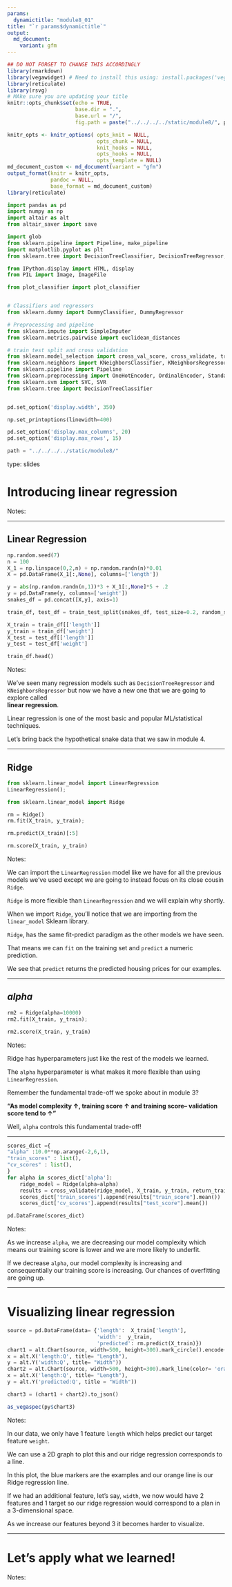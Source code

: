 ```yaml
---
params:
  dynamictitle: "module8_01"
title: "`r params$dynamictitle`"
output: 
  md_document:
    variant: gfm
---
```



```r
## DO NOT FORGET TO CHANGE THIS ACCORDINGLY 
library(rmarkdown)
library(vegawidget) # Need to install this using: install.packages('vegawidget')
library(reticulate)
library(rsvg)
# MAke sure you are updating your title 
knitr::opts_chunk$set(echo = TRUE,
                      base.dir = ".", 
                      base.url = "/",
                      fig.path = paste("../../../../static/module8/", params$dynamictitle,"/", sep = ""))

knitr_opts <- knitr_options( opts_knit = NULL,
                             opts_chunk = NULL,
                             knit_hooks = NULL,
                             opts_hooks = NULL,
                             opts_template = NULL)
md_document_custom <- md_document(variant = "gfm")
output_format(knitr = knitr_opts,
              pandoc = NULL,
              base_format = md_document_custom)
library(reticulate)

```


```python
import pandas as pd
import numpy as np
import altair as alt
from altair_saver import save

import glob
from sklearn.pipeline import Pipeline, make_pipeline
import matplotlib.pyplot as plt
from sklearn.tree import DecisionTreeClassifier, DecisionTreeRegressor, export_graphviz

from IPython.display import HTML, display
from PIL import Image, ImageFile

from plot_classifier import plot_classifier


# Classifiers and regressors
from sklearn.dummy import DummyClassifier, DummyRegressor

# Preprocessing and pipeline
from sklearn.impute import SimpleImputer
from sklearn.metrics.pairwise import euclidean_distances

# train test split and cross validation
from sklearn.model_selection import cross_val_score, cross_validate, train_test_split
from sklearn.neighbors import KNeighborsClassifier, KNeighborsRegressor
from sklearn.pipeline import Pipeline
from sklearn.preprocessing import OneHotEncoder, OrdinalEncoder, StandardScaler, MinMaxScaler
from sklearn.svm import SVC, SVR
from sklearn.tree import DecisionTreeClassifier


pd.set_option('display.width', 350)

np.set_printoptions(linewidth=400)

pd.set_option('display.max_columns', 20)
pd.set_option('display.max_rows', 15)

path = "../../../../static/module8/"
```


type: slides

# Introducing linear regression

Notes: <br>

---

## Linear Regression

```python
np.random.seed(7)
n = 100
X_1 = np.linspace(0,2,n) + np.random.randn(n)*0.01
X = pd.DataFrame(X_1[:,None], columns=['length'])

y = abs(np.random.randn(n,1))*3 + X_1[:,None]*5 + .2
y = pd.DataFrame(y, columns=['weight'])
snakes_df = pd.concat([X,y], axis=1)

train_df, test_df = train_test_split(snakes_df, test_size=0.2, random_state=77)

X_train = train_df[['length']]
y_train = train_df['weight']
X_test = test_df[['length']]
y_test = test_df['weight']
```

```python
train_df.head()
```



Notes: 

We've seen many regression models such as `DecisionTreeRegressor` and `KNeighborsRegressor` but now we have a new one that we are going to explore called  
**linear regression**. 

Linear regression is one of the most basic and popular ML/statistical techniques.

Let's bring back the hypothetical snake data that we saw in module 4. 



---

## Ridge

```python
from sklearn.linear_model import LinearRegression
LinearRegression();
```


```python
from sklearn.linear_model import Ridge
```

```python
rm = Ridge()
rm.fit(X_train, y_train);
```

```python
rm.predict(X_train)[:5]
```

```python
rm.score(X_train, y_train)
```


Notes: 

We can import the `LinearRegression` model like we have for all the previous models we've used  except we are going to instead focus on its close cousin `Ridge`. 

`Ridge` is more flexible than `LinearRegression` and we will explain why shortly. 

When we import `Ridge`, you'll notice that we are importing from the `linear_model` Sklearn library. 

`Ridge`, has the same fit-predict paradigm as the other models we have seen. 

That means we can `fit` on the training set and `predict` a numeric prediction. 


We see that `predict` returns the predicted housing prices for our examples. 

---

## *alpha*

```python
rm2 = Ridge(alpha=10000)
rm2.fit(X_train, y_train);
```

```python
rm2.score(X_train, y_train)
```



Notes:

Ridge has hyperparameters just like the rest of the models we learned. 

The `alpha` hyperparameter is what makes it more flexible than using `LinearRegression`. 

Remember the fundamental trade-off we spoke about in module 3?

**"As model complexity ↑, training score ↑ and training score– validation score tend to ↑"**

Well, `alpha` controls this fundamental trade-off!

---



```python
scores_dict ={
"alpha" :10.0**np.arange(-2,6,1),
"train_scores" : list(),
"cv_scores" : list(),
}
for alpha in scores_dict['alpha']:
    ridge_model = Ridge(alpha=alpha)
    results = cross_validate(ridge_model, X_train, y_train, return_train_score=True)
    scores_dict['train_scores'].append(results["train_score"].mean())
    scores_dict['cv_scores'].append(results["test_score"].mean())
```

```python
pd.DataFrame(scores_dict)
```



Notes: 

As we increase `alpha`, we are decreasing our model complexity which means our training score is lower and we are more likely to underfit. 

If we decrease `alpha`, our model complexity is increasing and consequentially our training score is increasing. Our chances of overfitting are going up. 


---

# Visualizing linear regression

```python

source = pd.DataFrame(data= {'length':  X_train['length'],
                             'width':  y_train,
                             'predicted': rm.predict(X_train)})
chart1 = alt.Chart(source, width=500, height=300).mark_circle().encode(
x = alt.X('length:Q', title= "Length"), 
y = alt.Y('width:Q', title= "Width"))
chart2 = alt.Chart(source, width=500, height=300).mark_line(color= 'orange').encode(
x = alt.X('length:Q', title= "Length"), 
y = alt.Y('predicted:Q', title = "Width"))

chart3 = (chart1 + chart2).to_json()
```


```r
as_vegaspec(py$chart3)
```


Notes: 

In our data, we only have 1 feature `length` which helps predict our target feature `weight`. 

We can use a 2D graph to plot this and our ridge regression corresponds to a line. 

In this plot, the blue markers are the examples and our orange line is our Ridge regression line. 


If we had an additional feature, let's say, `width`, we now would have 2 features and 1 target so our ridge regression would correspond to a plan in a 3-dimensional space. 

As we increase our features beyond 3 it becomes harder to visualize. 

---

# Let’s apply what we learned!

Notes: <br>
